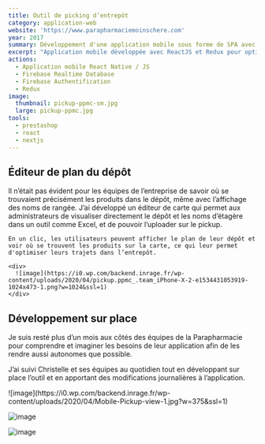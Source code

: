 ```yaml
---
title: Outil de picking d’entrepôt
category: application-web
website: 'https://www.parapharmaciemoinschere.com'
year: 2017
summary: Développement d'une application mobile sous forme de SPA avec ReactJS et Redux, permettant à tous les employés d'optimiser la récupération des produits dans les différents entrepôts et le traitement des expéditions des commandes du site.
excerpt: "Application mobile développée avec ReactJS et Redux pour optimiser le picking d'entrepôt et la gestion des expéditions pour Parapharmacie Moins Chère. Intégration de Firebase pour la base de données en temps réel et l'authentification, avec un éditeur de plan pour visualiser l'emplacement des produits."
actions:
  - Application mobile React Native / JS
  - Firebase Realtime Database
  - Firebase Authentification
  - Redux
image:
  thumbnail: pickup-ppmc-sm.jpg
  large: pickup-ppmc.jpg
tools:
  - prestashop
  - react
  - nextjs
---
```


## Éditeur de plan du dépôt

Il n’était pas évident pour les équipes de l’entreprise de savoir où se trouvaient précisément les produits dans le dépôt, même avec l’affichage des noms de rangée. J’ai développé un éditeur de carte qui permet aux administrateurs de visualiser directement le dépôt et les noms d’étagère dans un outil comme Excel, et de pouvoir l’uploader sur le pickup.

<div className="grid md:grid-cols-2 gap-16 items-center">

  <div>

    En un clic, les utilisateurs peuvent afficher le plan de leur dépôt et voir où se trouvent les produits sur la carte, ce qui leur permet d'optimiser leurs trajets dans l’entrepôt.

  </div>

    <div>
      ![image](https://i0.wp.com/backend.inrage.fr/wp-content/uploads/2020/04/pickup.ppmc_.team_iPhone-X-2-e1534431053919-1024x473-1.png?w=1024&ssl=1)
    </div>

</div>

## Développement sur place

Je suis resté plus d’un mois aux côtés des équipes de la Parapharmacie pour comprendre et imaginer les besoins de leur application afin de les rendre aussi autonomes que possible.

J’ai suivi Christelle et ses équipes au quotidien tout en développant sur place l’outil et en apportant des modifications journalières à l’application.

<div className="grid md:grid-cols-3 gap-8 items-start">
![image](https://i0.wp.com/backend.inrage.fr/wp-content/uploads/2020/04/Mobile-Pickup-view-1.jpg?w=375&ssl=1)

![image](https://i0.wp.com/backend.inrage.fr/wp-content/uploads/2020/04/Mobile-Login-required.png?w=375&ssl=1)

![image](https://i0.wp.com/backend.inrage.fr/wp-content/uploads/2020/04/Mobile-Order-view.png?w=375&ssl=1)

</div>
